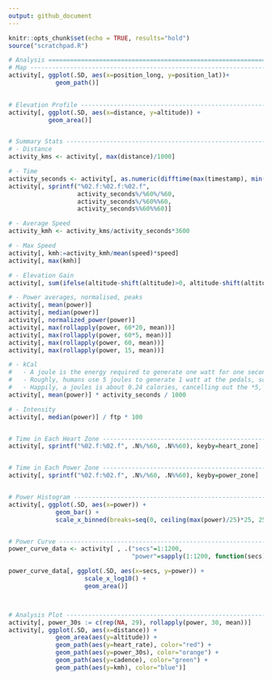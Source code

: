 ```yaml
---
output: github_document
---
```


```r
knitr::opts_chunk$set(echo = TRUE, results="hold")
source("scratchpad.R")
```

```r
# Analysis =====================================================================
# Map --------------------------------------------------------------------------
activity[, ggplot(.SD, aes(x=position_long, y=position_lat))+
             geom_path()]
 

# Elevation Profile ------------------------------------------------------------
activity[, ggplot(.SD, aes(x=distance, y=altitude)) +
           geom_area()]


# Summary Stats ----------------------------------------------------------------
# - Distance
activity_kms <- activity[, max(distance)/1000]

# - Time
activity_seconds <- activity[, as.numeric(difftime(max(timestamp), min(timestamp), units="secs"))]
activity[, sprintf("%02.f:%02.f:%02.f", 
                   activity_seconds%/%60%/%60,
                   activity_seconds%/%60%%60,  
                   activity_seconds%%60%%60)]

# - Average Speed
activity_kmh <- activity_kms/activity_seconds*3600

# - Max Speed
activity[, kmh:=activity_kmh/mean(speed)*speed]
activity[, max(kmh)]

# - Elevation Gain
activity[, sum(ifelse(altitude-shift(altitude)>0, altitude-shift(altitude), 0), na.rm=TRUE)]

# - Power averages, normalised, peaks
activity[, mean(power)] 
activity[, median(power)]
activity[, normalized_power(power)]
activity[, max(rollapply(power, 60*20, mean))]
activity[, max(rollapply(power, 60*5, mean))]
activity[, max(rollapply(power, 60, mean))]
activity[, max(rollapply(power, 15, mean))]

# - kCal
#   - A joule is the energy required to generate one watt for one second, so joules (at the pedals) = mean(power) * duration
#   - Roughly, humans use 5 joules to generate 1 watt at the pedals, so the total joules used = mean(power) * duration * 5
#   - Happily, a joules is about 0.24 calories, cancelling out the *5, making kCal burnt = mean(power) * duration 
activity[, mean(power)] * activity_seconds / 1000

# - Intensity
activity[, median(power)] / ftp * 100


# Time in Each Heart Zone ------------------------------------------------------
activity[, sprintf("%02.f:%02.f", .N%/%60, .N%%60), keyby=heart_zone]


# Time in Each Power Zone ------------------------------------------------------
activity[, sprintf("%02.f:%02.f", .N%/%60, .N%%60), keyby=power_zone]


# Power Histogram --------------------------------------------------------------
activity[, ggplot(.SD, aes(x=power)) +
             geom_bar() +
             scale_x_binned(breaks=seq(0, ceiling(max(power)/25)*25, 25))]


# Power Curve ------------------------------------------------------------------
power_curve_data <- activity[ , .("secs"=1:1200, 
                                  "power"=sapply(1:1200, function(secs){ max(rollapply(power, secs, mean)) }))]

power_curve_data[, ggplot(.SD, aes(x=secs, y=power)) +
                     scale_x_log10() +
                     geom_area()]



# Analysis Plot ----------------------------------------------------------------
activity[, power_30s := c(rep(NA, 29), rollapply(power, 30, mean))]
activity[, ggplot(.SD, aes(x=distance)) + 
             geom_area(aes(y=altitude)) +
             geom_path(aes(y=heart_rate), color="red") +
             geom_path(aes(y=power_30s), color="orange") +
             geom_path(aes(y=cadence), color="green") +
             geom_path(aes(y=kmh), color="blue")]

```

